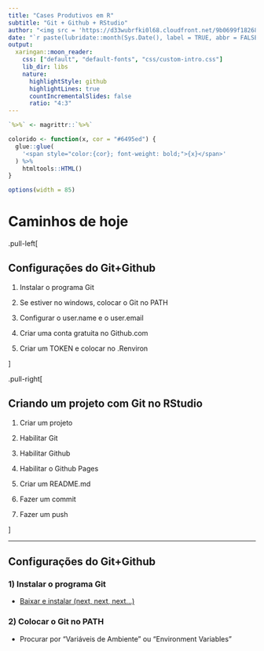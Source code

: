 ```yaml
---
title: "Cases Produtivos em R"
subtitle: "Git + Github + RStudio"
author: "<img src = 'https://d33wubrfki0l68.cloudfront.net/9b0699f18268059bdd2e5c21538a29eade7cbd2b/67e5c/img/logo/cursor1-5.png' width = '30%'>"
date: "`r paste(lubridate::month(Sys.Date(), label = TRUE, abbr = FALSE, locale = 'pt_BR.UTF-8'), 'de', lubridate::year(Sys.Date()))`"
output:
  xaringan::moon_reader:
    css: ["default", "default-fonts", "css/custom-intro.css"]
    lib_dir: libs
    nature:
      highlightStyle: github
      highlightLines: true
      countIncrementalSlides: false
      ratio: "4:3"
---
```


```r
`%>%` <- magrittr::`%>%`

colorido <- function(x, cor = "#6495ed") {
  glue::glue(
    '<span style="color:{cor}; font-weight: bold;">{x}</span>'
  ) %>% 
    htmltools::HTML()
}

options(width = 85)
```

# Caminhos de hoje

.pull-left[

## Configurações do Git+Github

1) Instalar o programa Git

2) Se estiver no windows, colocar o Git no PATH

3) Configurar o user.name e o user.email

4) Criar uma conta gratuita no Github.com

5) Criar um TOKEN e colocar no .Renviron

]

.pull-right[

## Criando um projeto com Git no RStudio

1) Criar um projeto

2) Habilitar Git

3) Habilitar Github

4) Habilitar o Github Pages

5) Criar um README.md

6) Fazer um commit

7) Fazer um push

]

---

## Configurações do Git+Github

### 1) Instalar o programa Git

- [Baixar e instalar (next, next, next...)](https://git-scm.com/downloads)

### 2) Colocar o Git no PATH

- Procurar por "Variáveis de Ambiente" ou "Environment Variables"
